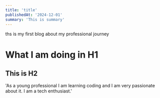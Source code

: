 ```yaml
---
title: 'title'
publishedAt: '2024-12-01'
summary: 'This is summary'
---
```

ths is my first blog about my professional journey

# What I am doing in H1

## This is H2

'As a young professional I am learning coding and I am very passionate about it. I am a tech enthusiast.'